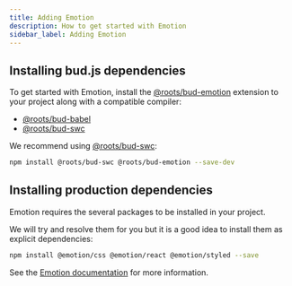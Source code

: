 ```yaml
---
title: Adding Emotion
description: How to get started with Emotion
sidebar_label: Adding Emotion
---
```


## Installing bud.js dependencies

To get started with Emotion, install the [@roots/bud-emotion](/extensions/bud-emotion) extension to your project along with a compatible compiler:

- [@roots/bud-babel](/extensions/bud-babel)
- [@roots/bud-swc](/extensions/bud-swc)

We recommend using [@roots/bud-swc](/extensions/bud-swc):

```sh npm2yarn
npm install @roots/bud-swc @roots/bud-emotion --save-dev
```

## Installing production dependencies

Emotion requires the several packages to be installed in your project.

We will try and resolve them for you but it is a good idea to install them as explicit dependencies:

```sh npm2yarn
npm install @emotion/css @emotion/react @emotion/styled --save
```

See the [Emotion documentation](https://emotion.sh/docs/install) for more information.
